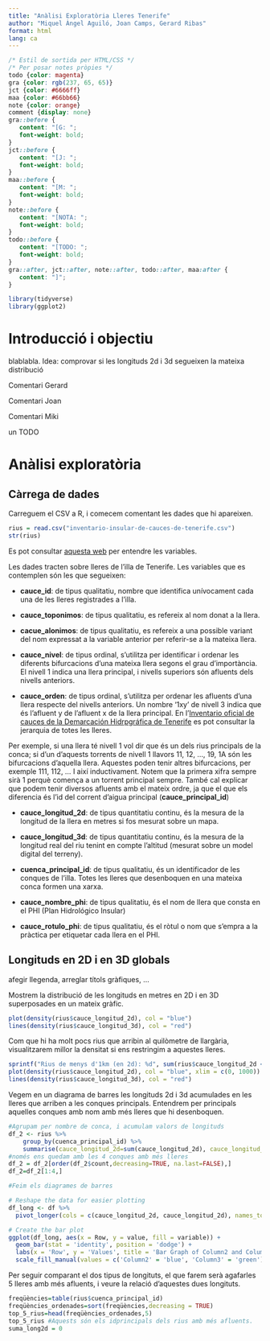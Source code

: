 ```yaml
---
title: "Anàlisi Exploratòria Lleres Tenerife"
author: "Miquel Àngel Aguiló, Joan Camps, Gerard Ribas"
format: html
lang: ca
---
```


```css
/* Estil de sortida per HTML/CSS */
/* Per posar notes pròpies */
todo {color: magenta}
gra {color: rgb(237, 65, 65)}
jct {color: #6666ff}
maa {color: #66bb66}
note {color: orange}
comment {display: none}
gra::before {
   content: "[G: ";
   font-weight: bold;
}
jct::before {
   content: "[J: ";
   font-weight: bold;
}
maa::before {
   content: "[M: ";
   font-weight: bold;
}
note::before {
   content: "[NOTA: ";
   font-weight: bold;
}
todo::before {
   content: "[TODO: ";
   font-weight: bold;
}
gra::after, jct::after, note::after, todo::after, maa:after {
   content: "]";
}
```

```r
library(tidyverse)
library(ggplot2)
```


# Introducció i objectiu

blablabla. Idea: comprovar si les longituds 2d i 3d segueixen la mateixa distribució

<gra>Comentari Gerard</gra>

<jct>Comentari Joan</jct>

<maa>Comentari Miki</maa>

<todo>un TODO</todo>

# Anàlisi exploratòria

## Càrrega de dades

Carreguem el CSV a R, i comecem comentant les dades que hi apareixen.

```r
rius = read.csv("inventario-insular-de-cauces-de-tenerife.csv")
str(rius)
```

Es pot consultar [aquesta web](https://datos.tenerife.es/es/datos/tablero?resourceId=f630dd85-9e4f-45f6-8bd4-212924a8a0b0) per entendre les variables.

Les dades tracten sobre lleres de l'illa de Tenerife. Les variables que es contemplen són les que segueixen:

-   **cauce_id**: de tipus qualitatiu, nombre que identifica unívocament cada una de les lleres registrades a l'illa.

-   **cauce_toponimos**: de tipus qualitatiu, es refereix al nom donat a la llera.

-   **cacue_alonimos**: de tipus qualitatiu, es refereix a una possible variant del nom expressat a la variable anterior per referir-se a la mateixa llera.

-   **cauce_nivel**: de tipus ordinal, s'utilitza per identificar i ordenar les diferents bifurcacions d'una mateixa llera segons el grau d'importància. El nivell 1 indica una llera principal, i nivells superiors són afluents dels nivells anteriors.

-   **cauce_orden**: de tipus ordinal, s'utilitza per ordenar les afluents d'una llera respecte del nivells anteriors. Un nombre '1xy' de nivell 3 indica que és l'afluent y de l'afluent x de la llera principal. En l'[Inventario oficial de cauces de la Demarcación Hidrpgráfica de Tenerife](https://www.aguastenerife.org/images/pdf/PHT1erCiclo/III-DocumentoGestionGobernanza/III-1-Normativa/III-1-2-Anejos/III-1-2-Anejo4-InventarioCauces.pdf) es pot consultar la jerarquia de totes les lleres.

Per exemple, si una llera té nivell 1 vol dir que és un dels rius principals de la conca; si d'un d'aquests torrents de nivell 1 llavors 11, 12, ..., 19, 1A són les bifurcacions d'aquella llera. Aquestes poden tenir altres bifurcacions, per exemple 111, 112, ... I així inductivament. Notem que la primera xifra sempre sirà 1 perquè comença a un torrent principal sempre. També cal explicar que podem tenir diversos afluents amb el mateix ordre, ja que el que els diferencia és l'id del corrent d'aigua principal (**cauce_principal_id**)

- **cauce_longitud_2d**: de tipus quantitatiu continu, és la mesura de la longitud de la llera en metres si fos mesurat sobre un mapa.

- **cauce_longitud_3d**: de tipus quantitatiu continu, és la mesura de la longitud real del riu tenint en compte l'altitud (mesurat sobre un model digital del terreny).

- **cuenca_principal_id**: de tipus qualitatiu, és un identificador de les conques de l'illa. Totes les lleres que desenboquen en una mateixa conca formen una xarxa.

- **cauce_nombre_phi**: de tipus qualitatiu, és el nom de llera que consta en el PHI (Plan Hidrológico Insular)

- **cauce_rotulo_phi**: de tipus qualitatiu, és el ròtul o nom que s'empra a la pràctica per etiquetar cada llera en el PHI.

## Longituds en 2D i en 3D globals

<todo> afegir llegenda, arreglar títols gràfiques, ... </todo>

Mostrem la distribució de les longituds en metres en 2D i en 3D superposades en un mateix gràfic.

```r
plot(density(rius$cauce_longitud_2d), col = "blue")
lines(density(rius$cauce_longitud_3d), col = "red")
```

Com que hi ha molt pocs rius que arribin al quilòmetre de llargària, visualitzarem millor la densitat si ens restringim a aquestes lleres.

```r
sprintf("Rius de menys d'1km (en 2d): %d", sum(rius$cauce_longitud_2d < 1000))
plot(density(rius$cauce_longitud_2d), col = "blue", xlim = c(0, 1000))
lines(density(rius$cauce_longitud_3d), col = "red")
```

Vegem en un diagrama de barres les longituds 2d i 3d acumulades en les lleres que arriben a les conques principals. Entendrem per principals aquelles conques amb nom amb més lleres que hi desenboquen.
```r
#Agrupam per nombre de conca, i acumulam valors de longituds
df_2 <- rius %>%
    group_by(cuenca_principal_id) %>%
    summarise(cauce_longitud_2d=sum(cauce_longitud_2d), cauce_longitud_3d=sum(cauce_longitud_3d), count = n())
#només ens quedam amb les 4 conques amb més lleres
df_2 = df_2[order(df_2$count,decreasing=TRUE, na.last=FALSE),]
df_2=df_2[1:4,]

#Feim els diagrames de barres

# Reshape the data for easier plotting
df_long <- df %>%
  pivot_longer(cols = c(cauce_longitud_2d, cauce_longitud_2d), names_to = "variable", values_to = "value")

# Create the bar plot
ggplot(df_long, aes(x = Row, y = value, fill = variable)) +
  geom_bar(stat = 'identity', position = 'dodge') +
  labs(x = 'Row', y = 'Values', title = 'Bar Graph of Column2 and Column3 for Each Row') +
  scale_fill_manual(values = c('Column2' = 'blue', 'Column3' = 'green'))
````


Per seguir comparant el dos tipus de longituts, el que farem serà agafarles 5 lleres amb més afluents, i veure la relació d'aquestes dues longituts.

```r
freqüències=table(rius$cuenca_principal_id)
freqüències_ordenades=sort(freqüències,decreasing = TRUE)
top_5_rius=head(freqüències_ordenades,5)
top_5_rius #Aquests són els idprincipals dels rius amb més afluents.
suma_long2d = 0
````